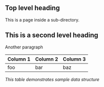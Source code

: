 <Section>

# Top level heading

This is a page inside a sub-directory.

## This is a second level heading

Another paragraph

| Column 1 | Column 2 | Column 3 |
|----------|----------|----------|
| foo      | bar      | baz      |

*This table demonstrates sample data structure*

</Section>
